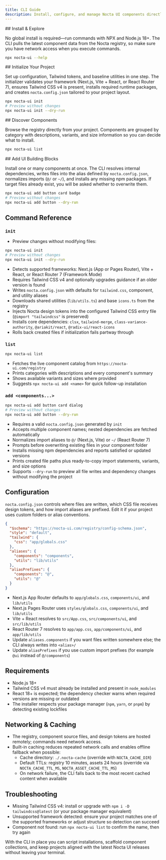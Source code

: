 ```yaml
---
title: CLI Guide
description: Install, configure, and manage Nocta UI components directly from your terminal.
---
```



<Steps>
<Step>
## Install & Explore

No global install is required—run commands with NPX and Node.js 18+. The CLI pulls the latest component data from the Nocta registry, so make sure you have network access when you execute commands.

```bash lineNumbers title="Terminal"
npx nocta-ui --help
```
</Step>

<Step>
## Initialize Your Project

Set up configuration, Tailwind tokens, and baseline utilities in one step. The initializer validates your framework (Next.js, Vite + React, or React Router 7), ensures Tailwind CSS v4 is present, installs required runtime packages, and creates `nocta.config.json` tailored to your project layout.

```bash lineNumbers title="Terminal"
npx nocta-ui init
# Preview without changes
npx nocta-ui init --dry-run
```
</Step>

<Step>
## Discover Components

Browse the registry directly from your project. Components are grouped by category with descriptions, variants, and size information so you can decide what to install.

```bash lineNumbers title="Terminal"
npx nocta-ui list
```
</Step>

<Step>
## Add UI Building Blocks

Install one or many components at once. The CLI resolves internal dependencies, writes files into the alias defined by `nocta.config.json`, normalizes imports (`@/` or `~/`), and installs any missing npm packages. If target files already exist, you will be asked whether to overwrite them.

```bash lineNumbers title="Terminal"
npx nocta-ui add button card badge
# Preview without changes
npx nocta-ui add button --dry-run
```
</Step>
</Steps>

## Command Reference

### `init`
- Preview changes without modifying files:

```bash lineNumbers title="Terminal"
npx nocta-ui init
# Preview without changes
npx nocta-ui init --dry-run
```

- Detects supported frameworks: Next.js (App or Pages Router), Vite + React, or React Router 7 (Framework Mode)
- Requires Tailwind CSS v4 and optionally upgrades guidance if an older version is found
- Writes `nocta.config.json` with defaults for `tailwind.css`, component, and utility aliases
- Downloads shared utilities (`lib/utils.ts`) and base `icons.ts` from the registry
- Injects Nocta design tokens into the configured Tailwind CSS entry file (`@import "tailwindcss"` is preserved)
- Installs core dependencies: `clsx`, `tailwind-merge`, `class-variance-authority`, `@ariakit/react`, `@radix-ui/react-icons`
- Rolls back created files if initialization fails partway through

### `list`
```bash lineNumbers title="Terminal"
npx nocta-ui list
```
- Fetches the live component catalog from `https://nocta-ui.com/registry`
- Prints categories with descriptions and every component's summary
- Shows available variants and sizes where provided
- Suggests `npx nocta-ui add <name>` for quick follow-up installation

### `add <components...>`
```bash lineNumbers title="Terminal"
npx nocta-ui add button card dialog
# Preview without changes
npx nocta-ui add button --dry-run
```
- Requires a valid `nocta.config.json` generated by `init`
- Accepts multiple component names; nested dependencies are fetched automatically
- Normalizes import aliases to `@/` (Next.js, Vite) or `~/` (React Router 7)
- Prompts before overwriting existing files in your component folder
- Installs missing npm dependencies and reports satisfied or updated versions
- Prints created file paths plus ready-to-copy import statements, variants, and size options
- Supports `--dry-run` to preview all file writes and dependency changes without modifying the project

## Configuration

`nocta.config.json` controls where files are written, which CSS file receives design tokens, and how import aliases are prefixed. Edit it if your project uses custom folders or alias conventions.

```json lineNumbers title="nocta.config.json"
{
  "$schema": "https://nocta-ui.com/registry/config-schema.json",
  "style": "default",
  "tailwind": {
    "css": "app/globals.css"
  },
  "aliases": {
    "components": "components",
    "utils": "lib/utils"
  },
  "aliasPrefixes": {
    "components": "@",
    "utils": "@"
  }
}
```

- Next.js App Router defaults to `app/globals.css`, `components/ui`, and `lib/utils`
- Next.js Pages Router uses `styles/globals.css`, `components/ui`, and `lib/utils`
- Vite + React resolves to `src/App.css`, `src/components/ui`, and `src/lib/utils`
- React Router 7 resolves to `app/app.css`, `app/components/ui`, and `app/lib/utils`
- Update `aliases.components` if you want files written somewhere else; the CLI always writes into `<alias>/`
- Update `aliasPrefixes` if you use custom import prefixes (for example `@ui` instead of `@/components`)

## Requirements

- Node.js 18+
- Tailwind CSS v4 must already be installed and present in `node_modules`
- React 18+ is expected; the dependency checker warns when required versions are missing or outdated
- The installer respects your package manager (`npm`, `yarn`, or `pnpm`) by detecting existing lockfiles

## Networking & Caching

- The registry, component source files, and design tokens are hosted remotely; commands need network access.
- Built-in caching reduces repeated network calls and enables offline fallback when possible:
  - Cache directory: `./.nocta-cache` (override with `NOCTA_CACHE_DIR`)
  - Default TTLs: registry 10 minutes, assets 24 hours (override via `NOCTA_CACHE_TTL_MS`, `NOCTA_ASSET_CACHE_TTL_MS`)
  - On network failure, the CLI falls back to the most recent cached content when available

## Troubleshooting

- Missing Tailwind CSS v4: install or upgrade with `npm i -D tailwindcss@latest` (or your package manager equivalent)
- Unsupported framework detected: ensure your project matches one of the supported frameworks or adjust structure so detection can succeed
- Component not found: run `npx nocta-ui list` to confirm the name, then try again

With the CLI in place you can script installations, scaffold component collections, and keep projects aligned with the latest Nocta UI releases without leaving your terminal.
